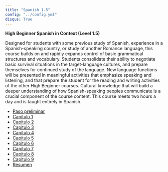 ```yaml
---
title: "Spanish 1.5"
config: "../config.yml"
disqus: True
---
```



**High Beginner Spanish in Context (Level 1.5)**  

Designed for students with some previous study of Spanish, experience in a Spanish-speaking country, or study of another Romance language, this course builds on and rapidly expands control of basic grammatical structures and vocabulary. Students consolidate their ability to negotiate basic survival situations in the target-language cultures, and prepare themselves for continued study of the language. New language functions will be presented in meaningful activities that emphasize speaking and listening, and that prepare the student for the reading and writing activities of the other High Beginner courses. Cultural knowledge that will build a deeper understanding of how Spanish-speaking peoples communicate is a crucial component of the course content. This course meets two hours a day and is taught entirely in Spanish.

- [Paso preliminar][Paso preliminar]
- [Capítulo 1][Capítulo 1] 
- [Capítulo 2][Capítulo 2] 
- [Capítulo 3][Capítulo 3] 
- [Capítulo 4][Capítulo 4] 
- [Capítulo 5][Capítulo 5] 
- [Capítulo 6][Capítulo 6] 
- [Capítulo 7][Capítulo 7] 
- [Capítulo 8][Capítulo 8] 
- [Capítulo 9][Capítulo 9] 
- [Resumen][Resumen]

[Paso preliminar]: assets/0_paso_prelim/paso_prelim.html
[Capítulo 1]: assets/cap1/cap1.html
[Capítulo 2]: assets/cap2/cap2.html
[Capítulo 3]: assets/cap3/cap3.html
[Capítulo 4]: assets/cap4/cap4.html
[Capítulo 5]: assets/cap5/cap5.html
[Capítulo 6]: assets/cap6/cap6.html
[Capítulo 7]: assets/cap7/cap7.html
[Capítulo 8]: assets/cap8/cap8.html
[Capítulo 9]: assets/cap9/cap9.html
[Resumen]: resumen.pdf
